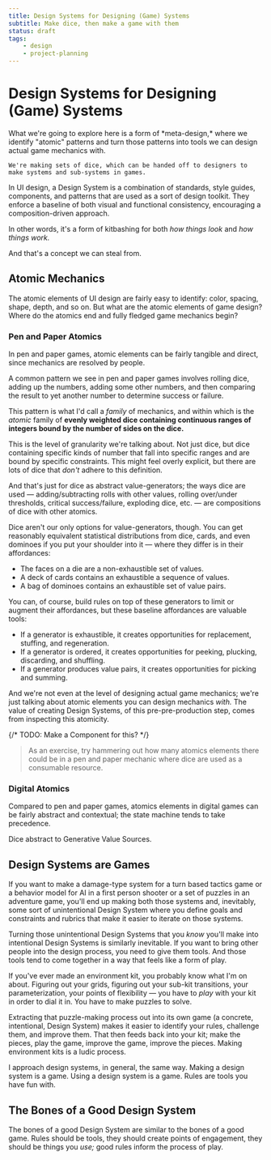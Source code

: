 ```yaml
---
title: Design Systems for Designing (Game) Systems
subtitle: Make dice, then make a game with them
status: draft
tags:
    - design
    - project-planning
---
```



# Design Systems for Designing (Game) Systems

<Callout kind="summary">
    What we're going to explore here is a form of *meta-design,* where we identify "atomic" patterns and turn those patterns into tools we can design actual game mechanics with.

    We're making sets of dice, which can be handed off to designers to make systems and sub-systems in games.

</Callout>

In UI design, a Design System is a combination of standards, style guides, components, and patterns that are used as a sort of design toolkit.
They enforce a baseline of both visual and functional consistency, encouraging a composition-driven approach.

In other words, it's a form of kitbashing for both _how things look_ and _how things work._

And that's a concept we can steal from.

## Atomic Mechanics

The atomic elements of UI design are fairly easy to identify: color, spacing, shape, depth, and so on.
But what are the atomic elements of game design?
Where do the atomics end and fully fledged game mechanics begin?

### Pen and Paper Atomics

In pen and paper games, atomic elements can be fairly tangible and direct, since mechanics are resolved by people.

A common pattern we see in pen and paper games involves rolling dice, adding up the numbers, adding some other numbers, and then comparing the result to yet another number to determine success or failure.

This pattern is what I'd call a _family_ of mechanics, and within which is the _atomic_ family of **evenly weighted dice containing continuous ranges of integers bound by the number of sides on the dice.**

This is the level of granularity we're talking about.
Not just dice, but dice containing specific kinds of number that fall into specific ranges and are bound by specific constraints.
This might feel overly explicit, but there are lots of dice that _don't_ adhere to this definition.

And that's just for dice as abstract value-generators; the ways dice are used — adding/subtracting rolls with other values, rolling over/under thresholds, critical success/failure, exploding dice, etc. — are compositions of dice with other atomics.

Dice aren't our only options for value-generators, though.
You can get reasonably equivalent statistical distributions from dice, cards, and even dominoes if you put your shoulder into it — where they differ is in their affordances:

-   The faces on a die are a non-exhaustible set of values.
-   A deck of cards contains an exhaustible a sequence of values.
-   A bag of dominoes contains an exhaustible set of value pairs.

You can, of course, build rules on top of these generators to limit or augment their affordances, but these baseline affordances are valuable tools:

-   If a generator is exhaustible, it creates opportunities for replacement, stuffing, and regeneration.
-   If a generator is ordered, it creates opportunities for peeking, plucking, discarding, and shuffling.
-   If a generator produces value pairs, it creates opportunities for picking and summing.

And we're not even at the level of designing actual game mechanics; we're just talking about atomic elements you can design mechanics _with._
The value of creating Design Systems, of this pre-pre-production step, comes from inspecting this atomicity.

{/* TODO: Make a Component for this? */}

> As an exercise, try hammering out how many atomics elements there could be in a pen and paper mechanic where dice are used as a consumable resource.

### Digital Atomics

Compared to pen and paper games, atomics elements in digital games can be fairly abstract and contextual; the state machine tends to take precedence.

Dice abstract to Generative Value Sources.

## Design Systems are Games

If you want to make a damage-type system for a turn based tactics game or a behavior model for AI in a first person shooter or a set of puzzles in an adventure game, you'll end up making both those systems and, inevitably, some sort of unintentional Design System where you define goals and constraints and rubrics that make it easier to iterate on those systems.

Turning those unintentional Design Systems that you _know_ you'll make into intentional Design Systems is similarly inevitable.
If you want to bring other people into the design process, you need to give them tools.
And those tools tend to come together in a way that feels like a form of play.

If you've ever made an environment kit, you probably know what I'm on about.
Figuring out your grids, figuring out your sub-kit transitions, your parameterization, your points of flexibility — you have to _play_ with your kit in order to dial it in.
You have to make puzzles to solve.

Extracting that puzzle-making process out into its own game (a concrete, intentional, Design System) makes it easier to identify your rules, challenge them, and improve them.
That then feeds back into your kit; make the pieces, play the game, improve the game, improve the pieces.
Making environment kits is a ludic process.

I approach design systems, in general, the same way.
Making a design system is a game.
Using a design system is a game.
Rules are tools you have fun with.

## The Bones of a Good Design System

The bones of a good Design System are similar to the bones of a good game.
Rules should be tools, they should create points of engagement, they should be things you _use;_ good rules inform the process of play.
